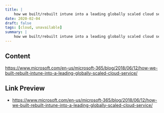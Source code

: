 ```yaml
---
title: |
    how we built/rebuilt intune into a leading globally scaled cloud service
date: 2020-02-04
draft: false
tags: [cloud, unavailable]
summary: |
    how we built/rebuilt intune into a leading globally scaled cloud service
---
```


## Content

https://www.microsoft.com/en-us/microsoft-365/blog/2018/06/12/how-we-built-rebuilt-intune-into-a-leading-globally-scaled-cloud-service/

## Link Preview

- https://www.microsoft.com/en-us/microsoft-365/blog/2018/06/12/how-we-built-rebuilt-intune-into-a-leading-globally-scaled-cloud-service/
